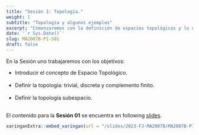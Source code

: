 ---
title: "Sesión 1: Topología."
weight: 1
subtitle: "Topología y algunos ejemplos"
excerpt: "Comenzaremos con la definición de espacios topológicos y lo que es una topología, así como diversas construcciones de topologías útiles en el futuro."
date: '`r Sys.Date()`'
slug: MA2007B-P1-S01
draft: false
---

En la Sesión uno trabajaremos con los objetivos: 

* Introducir el concepto de Espacio Topológico. <br/><br/>
* Definir la topología: trivial, discreta y complemento finito. <br/><br/>
* Definir la topología subespacio. <br/><br/>

El contenido para la **Sesión 01** se encuentra en following [slides](/slides/2023-FJ-MA2007B/MA2007B-P1-S01).

```{r embed-xaringan, echo=FALSE}
xaringanExtra::embed_xaringan(url = "/slides/2023-FJ-MA2007B/MA2007B-P1-S01", ratio = "4:3")
```